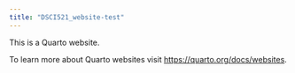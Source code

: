 ```yaml
---
title: "DSCI521_website-test"
---
```


This is a Quarto website.

To learn more about Quarto websites visit <https://quarto.org/docs/websites>.

